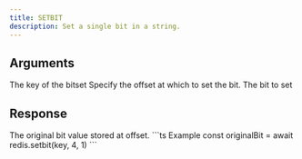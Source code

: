 ```yaml
---
title: SETBIT
description: Set a single bit in a string.
---
```



## Arguments

<ParamField body="key" type="string" required>
  The key of the bitset
</ParamField>

<ParamField body="offset" type="integer" required>
  Specify the offset at which to set the bit.
</ParamField>

<ParamField body="value" type="0 | 1" required>
  The bit to set
</ParamField>

## Response

<ResponseField type="0 | 1" required>
  The original bit value stored at offset.
</ResponseField>

<RequestExample>
```ts Example
const originalBit = await redis.setbit(key, 4, 1)
```
</RequestExample>
